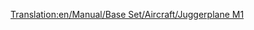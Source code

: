 [[Translation:en/Manual/Base Set/Aircraft/Juggerplane M1]]

{{it/Manuale/Set base/Aeromobili/StatAeroplani|Name=Juggerplane M1
|Image=[[File:en/Manual/Base Set/Aircraft/JuggerplaneM1.png|Juggerplane M1]]
|Costo=131.250
|Velocità=952
|Annuale=12.374
|Progettato=1978
|Vita=20 anni
|Tipo=Grande
|Capacità=200 passeggeri e 40 sacchi postali
|Riadattabile=
*240 sacchi postali
*120 caramelle
|Descrizione=Lo Juggerplane M1 è nello scenario Toyland l'equivalente del [[it/Manuale/Set base/Aeromobili/Darwin 300|Darwin 300/Boeing 747]].
|Real-life=Velivolo immaginario, nessuna corrispondenza con la realtà.
}}      